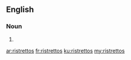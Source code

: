 ==English==

===Noun===
{{head|en}}

# {{plural of|ristretto}}

[[ar:ristrettos]]
[[fr:ristrettos]]
[[ku:ristrettos]]
[[my:ristrettos]]